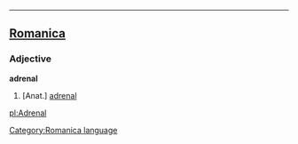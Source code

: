 ----

==[[Romanica]]==
[[Category:Romanica language]]
===Adjective===
<b>adrenal</b>
#[Anat.] [[adrenal]]

[[pl:Adrenal]]